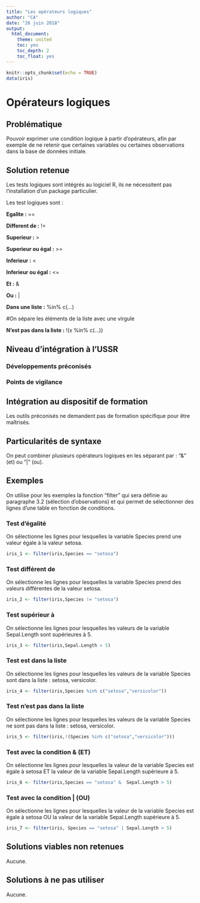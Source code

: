 ---
title: "Les opérateurs logiques"
author: "CA"
date: "26 juin 2018"
output:
  html_document:
    theme: united
    toc: yes
    toc_depth: 2
    toc_float: yes
---

```{r setup, include=FALSE}
knitr::opts_chunk$set(echo = TRUE)
data(iris)
```
# Opérateurs logiques

## Problématique

Pouvoir exprimer une condition logique à partir d'opérateurs, afin par exemple de ne retenir que certaines variables ou certaines observations dans la base de données initiale.

## Solution retenue

Les tests logiques sont intégrés au logiciel R, ils ne nécessitent pas l'installation d'un package particulier.

Les test logiques sont :

**Egalite :**  ==

**Different de :**  !=

**Superieur :**  >

**Superieur ou égal :**  >=

**Inferieur :**  <

**Inferieur ou égal :**  <=

**Et :**  &

**Ou :**   |

**Dans une liste :**   %in% c(…) 

#On sépare les éléments de la liste avec une virgule

**N'est pas dans la liste :**  !(x %in% c(…))

## Niveau d'intégration à l'USSR

### Développements préconisés


### Points de vigilance


## Intégration au dispositif de formation

Les outils préconisés ne demandent pas de formation spécifique pour être maîtrisés.

## Particularités de syntaxe

On peut combiner plusieurs opérateurs logiques en les séparant par :
"&" (et) ou "|" (ou).

## Exemples

On utilise pour les exemples la fonction "filter" qui sera définie au paragraphe 3.2 (sélection d'observations) et qui permet de sélectionner des lignes d'une table en fonction de conditions.

### Test d'égalité

On sélectionne les lignes pour lesquelles la variable Species prend une valeur égale à la valeur setosa.

```{r égalité}

iris_1 <- filter(iris,Species == "setosa")

```

### Test différent de

On sélectionne les lignes pour lesquelles la variable Species prend des valeurs différentes de la valeur setosa.

```{r different}

iris_2 <- filter(iris,Species != "setosa")

```

### Test supérieur à

On sélectionne les lignes pour lesquelles les valeurs de la variable Sepal.Length sont supérieures à 5.

```{r supérieur}

iris_3 <- filter(iris,Sepal.Length > 5)

```

### Test est dans la liste

On sélectionne les lignes pour lesquelles les valeurs de la variable Species sont dans la liste : setosa, versicolor.

```{r dans liste}

iris_4 <- filter(iris,Species %in% c("setosa","versicolor"))

```

### Test n'est pas dans la liste

On sélectionne les lignes pour lesquelles les valeurs de la variable Species ne sont pas dans la liste : setosa, versicolor.

```{r pas dans liste}

iris_5 <- filter(iris,!(Species %in% c("setosa","versicolor")))

```

### Test avec la condition & (ET)

On sélectionne les lignes pour lesquelles la valeur de la variable Species est égale à setosa
ET
la valeur de la variable Sepal.Length supérieure à 5.

```{r et}

iris_6 <- filter(iris,Species == "setosa" &  Sepal.Length > 5)

```

### Test avec la condition | (OU)

On sélectionne les lignes pour lesquelles la valeur de la variable Species est égale à setosa
OU
la valeur de la variable Sepal.Length supérieure à 5.

```{r ou}

iris_7 <- filter(iris, Species == "setosa" | Sepal.Length > 5)

```


## Solutions viables non retenues

Aucune.


## Solutions à ne pas utiliser

Aucune.
